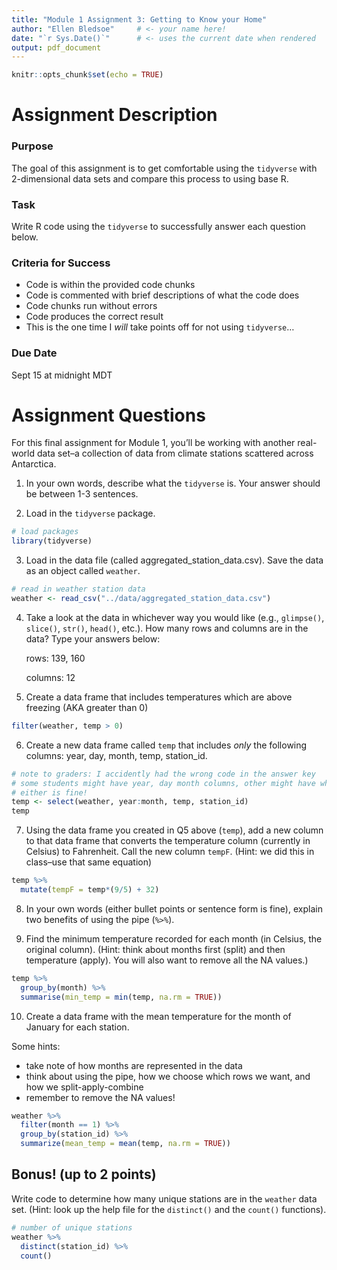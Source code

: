 ```yaml
---
title: "Module 1 Assignment 3: Getting to Know your Home"
author: "Ellen Bledsoe"     # <- your name here!
date: "`r Sys.Date()`"      # <- uses the current date when rendered
output: pdf_document
---
```


```r
knitr::opts_chunk$set(echo = TRUE)
```

# Assignment Description

### Purpose

The goal of this assignment is to get comfortable using the `tidyverse` with 2-dimensional data sets and compare this process to using base R.

### Task

Write R code using the `tidyverse` to successfully answer each question below.

### Criteria for Success

-   Code is within the provided code chunks
-   Code is commented with brief descriptions of what the code does
-   Code chunks run without errors
-   Code produces the correct result
-   This is the one time I *will* take points off for not using `tidyverse`...

### Due Date

Sept 15 at midnight MDT

# Assignment Questions

For this final assignment for Module 1, you'll be working with another real-world data set--a collection of data from climate stations scattered across Antarctica.

1.  In your own words, describe what the `tidyverse` is. Your answer should be between 1-3 sentences.

2.  Load in the `tidyverse` package.

```r
# load packages
library(tidyverse)
```

3.  Load in the data file (called aggregated_station_data.csv). Save the data as an object called `weather`.

```r
# read in weather station data
weather <- read_csv("../data/aggregated_station_data.csv")
```

4.  Take a look at the data in whichever way you would like (e.g., `glimpse()`, `slice()`, `str()`, `head()`, etc.). How many rows and columns are in the data? Type your answers below:

    rows: 139, 160

    columns: 12

5.  Create a data frame that includes temperatures which are above freezing (AKA greater than 0)

```r
filter(weather, temp > 0)
```

6.  Create a new data frame called `temp` that includes *only* the following columns: year, day, month, temp, station_id.

```r
# note to graders: I accidently had the wrong code in the answer key
# some students might have year, day month columns, other might have what matches the answer key (hour, running_day, month)
# either is fine!
temp <- select(weather, year:month, temp, station_id)
temp
```

7.  Using the data frame you created in Q5 above (`temp`), add a new column to that data frame that converts the temperature column (currently in Celsius) to Fahrenheit. Call the new column `tempF`. (Hint: we did this in class--use that same equation)

```r
temp %>% 
  mutate(tempF = temp*(9/5) + 32)
```

8.  In your own words (either bullet points or sentence form is fine), explain two benefits of using the pipe (`%>%`).

9.  Find the minimum temperature recorded for each month (in Celsius, the original column). (Hint: think about months first (split) and then temperature (apply). You will also want to remove all the NA values.)

```r
temp %>% 
  group_by(month) %>% 
  summarise(min_temp = min(temp, na.rm = TRUE))
```

10. Create a data frame with the mean temperature for the month of January for each station.

Some hints:

-   take note of how months are represented in the data
-   think about using the pipe, how we choose which rows we want, and how we split-apply-combine
-   remember to remove the NA values!

```r
weather %>% 
  filter(month == 1) %>% 
  group_by(station_id) %>% 
  summarize(mean_temp = mean(temp, na.rm = TRUE))
```

## Bonus! (up to 2 points)

Write code to determine how many unique stations are in the `weather` data set. (Hint: look up the help file for the `distinct()` and the `count()` functions).

```r
# number of unique stations
weather %>% 
  distinct(station_id) %>% 
  count() 
```
